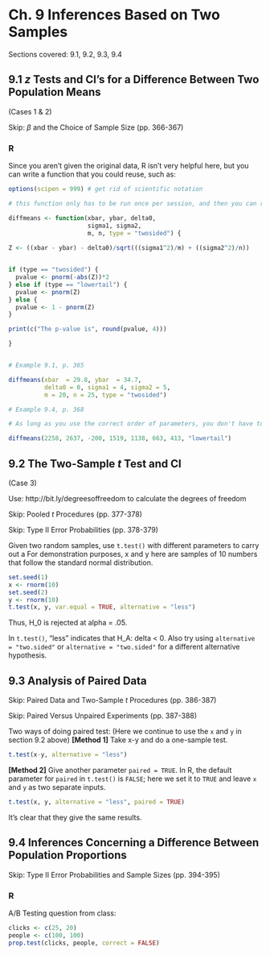 # Ch. 9 Inferences Based on Two Samples {-}

Sections covered: 9.1, 9.2, 9.3, 9.4

## 9.1 $z$ Tests and CI's for a Difference Between Two Population Means {-}

(Cases 1 & 2)

Skip: $\beta$ and the Choice of Sample Size (pp. 366-367)

### R {-}

Since you aren't given the original data, R isn't very helpful here, but you can write a function that you could reuse, such as:

```r
options(scipen = 999) # get rid of scientific notation

# this function only has to be run once per session, and then you can reuse it.

diffmeans <- function(xbar, ybar, delta0,
                      sigma1, sigma2,
                      m, n, type = "twosided") {
  
Z <- ((xbar - ybar) - delta0)/sqrt(((sigma1^2)/m) + ((sigma2^2)/n))


if (type == "twosided") {
  pvalue <- pnorm(-abs(Z))*2
} else if (type == "lowertail") {
  pvalue <- pnorm(Z)
} else {
  pvalue <- 1 - pnorm(Z)
}

print(c("The p-value is", round(pvalue, 4)))

}


# Example 9.1, p. 365

diffmeans(xbar  = 29.8, ybar  = 34.7,
          delta0 = 0, sigma1 = 4, sigma2 = 5,
          m = 20, n = 25, type = "twosided")

# Example 9.4, p. 368

# As long as you use the correct order of parameters, you don't have to write out the names:

diffmeans(2258, 2637, -200, 1519, 1138, 663, 413, "lowertail")
```

## 9.2 The Two-Sample $t$ Test and CI {-}

(Case 3)

Use: http://bit.ly/degreesoffreedom to calculate the degrees of freedom

Skip: Pooled $t$ Procedures (pp. 377-378)

Skip: Type II Error Probabilities (pp. 378-379)

Given two random samples, use `t.test()` with different parameters to carry out a 
For demonstration purposes, x and y here are samples of 10 numbers that follow the standard normal distribution.

```r
set.seed(1)
x <- rnorm(10)
set.seed(2)
y <- rnorm(10)
t.test(x, y, var.equal = TRUE, alternative = "less") 
```
Thus, H_0 is rejected at alpha = .05.

In `t.test()`, "less" indicates that H_A: delta < 0. Also try using `alternative = "two.sided"` or `alternative = "two.sided"` for a different alternative hypothesis.


## 9.3 Analysis of Paired Data {-}

Skip: Paired Data and Two-Sample $t$ Procedures (pp. 386-387)

Skip: Paired Versus Unpaired Experiments (pp. 387-388)

Two ways of doing paired test:
(Here we continue to use the `x` and `y` in section 9.2 above)
**[Method 1]** Take x-y and do a one-sample test. 
```r
t.test(x-y, alternative = "less")
```

**[Method 2]** Give another parameter `paired = TRUE`. In R, the default parameter for `paired` in `t.test()` is `FALSE`; here we set it to `TRUE` and leave `x` and `y` as two separate inputs.
```r
t.test(x, y, alternative = "less", paired = TRUE)
```

It's clear that they give the same results.


## 9.4 Inferences Concerning a Difference Between Population Proportions {-}

Skip: Type II Error Probabilities and Sample Sizes (pp. 394-395)

### R {-}

A/B Testing question from class:

```r
clicks <- c(25, 20)
people <- c(100, 100)
prop.test(clicks, people, correct = FALSE)
```
